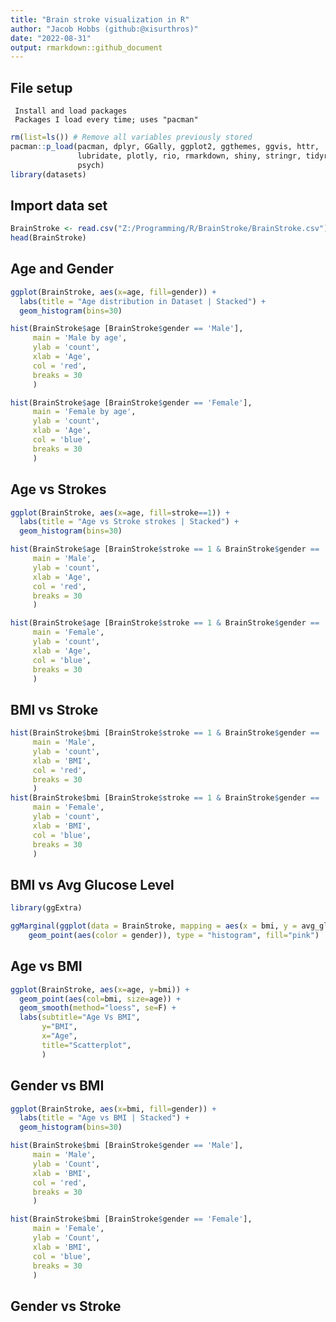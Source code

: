 ```yaml
---
title: "Brain stroke visualization in R"
author: "Jacob Hobbs (github:@xisurthros)"
date: "2022-08-31"
output: rmarkdown::github_document
---
```


## File setup

     Install and load packages
     Packages I load every time; uses "pacman"

```r
rm(list=ls()) # Remove all variables previously stored
pacman::p_load(pacman, dplyr, GGally, ggplot2, ggthemes, ggvis, httr,
               lubridate, plotly, rio, rmarkdown, shiny, stringr, tidyr,
               psych)
library(datasets)
```

## Import data set

```r
BrainStroke <- read.csv("Z:/Programming/R/BrainStroke/BrainStroke.csv")
head(BrainStroke)
```

## Age and Gender

```r
ggplot(BrainStroke, aes(x=age, fill=gender)) +
  labs(title = "Age distribution in Dataset | Stacked") +
  geom_histogram(bins=30)

hist(BrainStroke$age [BrainStroke$gender == 'Male'],
     main = 'Male by age',
     ylab = 'count',
     xlab = 'Age',
     col = 'red',
     breaks = 30
     )

hist(BrainStroke$age [BrainStroke$gender == 'Female'],
     main = 'Female by age',
     ylab = 'count',
     xlab = 'Age',
     col = 'blue',
     breaks = 30
     )
```

## Age vs Strokes

```r
ggplot(BrainStroke, aes(x=age, fill=stroke==1)) +
  labs(title = "Age vs Stroke strokes | Stacked") +
  geom_histogram(bins=30)

hist(BrainStroke$age [BrainStroke$stroke == 1 & BrainStroke$gender == 'Male'],
     main = 'Male',
     ylab = 'count',
     xlab = 'Age',
     col = 'red',
     breaks = 30
     )

hist(BrainStroke$age [BrainStroke$stroke == 1 & BrainStroke$gender == 'Female'],
     main = 'Female',
     ylab = 'count',
     xlab = 'Age',
     col = 'blue',
     breaks = 30
     )
```

## BMI vs Stroke

```r
hist(BrainStroke$bmi [BrainStroke$stroke == 1 & BrainStroke$gender == 'Male'],
     main = 'Male',
     ylab = 'count',
     xlab = 'BMI',
     col = 'red',
     breaks = 30
     )
hist(BrainStroke$bmi [BrainStroke$stroke == 1 & BrainStroke$gender == 'Female'],
     main = 'Female',
     ylab = 'count',
     xlab = 'BMI',
     col = 'blue',
     breaks = 30
     )
```

## BMI vs Avg Glucose Level

```r
library(ggExtra)

ggMarginal(ggplot(data = BrainStroke, mapping = aes(x = bmi, y = avg_glucose_level)) +
    geom_point(aes(color = gender)), type = "histogram", fill="pink")
```

## Age vs BMI

```r
ggplot(BrainStroke, aes(x=age, y=bmi)) + 
  geom_point(aes(col=bmi, size=age)) + 
  geom_smooth(method="loess", se=F) + 
  labs(subtitle="Age Vs BMI", 
       y="BMI", 
       x="Age", 
       title="Scatterplot", 
       )
```

## Gender vs BMI

```r
ggplot(BrainStroke, aes(x=bmi, fill=gender)) +
  labs(title = "Age vs BMI | Stacked") +
  geom_histogram(bins=30)

hist(BrainStroke$bmi [BrainStroke$gender == 'Male'],
     main = 'Male',
     ylab = 'Count',
     xlab = 'BMI',
     col = 'red',
     breaks = 30
     )

hist(BrainStroke$bmi [BrainStroke$gender == 'Female'],
     main = 'Female',
     ylab = 'Count',
     xlab = 'BMI',
     col = 'blue',
     breaks = 30
     )
```

## Gender vs Stroke
